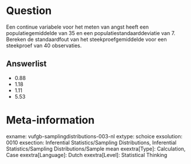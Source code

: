 Question
========
Een continue variabele voor het meten van angst heeft een populatiegemiddelde van 35 en een populatiestandaarddeviatie van 7. Bereken de standaardfout van het steekproefgemiddelde voor een steekproef van 40 observaties.  

Answerlist
----------
* 0.88
* 1.18
* 1.11
* 5.53

Meta-information
================
exname: vufgb-samplingdistributions-003-nl
extype: schoice
exsolution: 0010
exsection: Inferential Statistics/Sampling Distributions, Inferential Statistics/Sampling Distributions/Sample mean
exextra[Type]: Calculation, Case
exextra[Language]: Dutch
exextra[Level]: Statistical Thinking
